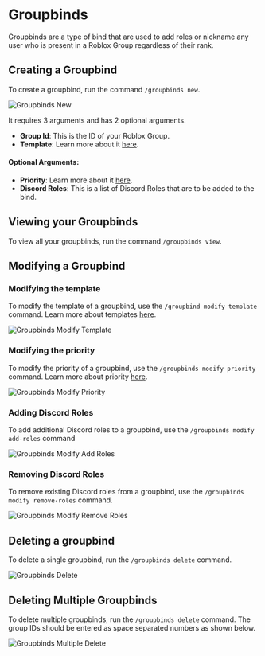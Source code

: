 
# Groupbinds

Groupbinds are a type of bind that are used to add roles or nickname any user who is present in a Roblox Group regardless
of their rank.

## Creating a Groupbind

To create a groupbind, run the command `/groupbinds new`.

<div className="bg-gradient-to-r from-blue-400 to-pink-500 flex py-2 md:py-4 xl:py-8 px-1 md:px-4 xl:px-6 rounded-sm">
  <Image
    src={groupbinds_new}
    alt="Groupbinds New"
    className="rounded-md shadow-xl"
    placeholder="blur"
  />
</div>

It requires 3 arguments and has 2 optional arguments.

- **Group Id**: This is the ID of your Roblox Group.
- **Template**: Learn more about it [here](/docs/template).

#### Optional Arguments:

- **Priority**: Learn more about it [here](/docs/priority).
- **Discord Roles**: This is a list of Discord Roles that are to be added to the bind.

## Viewing your Groupbinds

To view all your groupbinds, run the command `/groupbinds view`.

## Modifying a Groupbind

### Modifying the template

To modify the template of a groupbind, use the `/groupbind modify template` command. Learn more about templates [here](/docs/template).

<div className="bg-gradient-to-r from-blue-400 to-pink-500 flex py-8 px-6 rounded-sm">
  <Image
    src={groupbinds_modify_template}
    alt="Groupbinds Modify Template"
    className="rounded-md shadow-xl"
    placeholder="blur"
  />
</div>

### Modifying the priority

To modify the priority of a groupbind, use the `/groupbinds modify priority` command. Learn more about priority [here](/docs/priority).

<div className="bg-gradient-to-r from-blue-400 to-pink-500 flex py-8 px-6 rounded-sm">
  <Image
    src={groupbinds_modify_priority}
    alt="Groupbinds Modify Priority"
    className="rounded-md shadow-xl"
    placeholder="blur"
  />
</div>

### Adding Discord Roles

To add additional Discord roles to a groupbind, use the `/groupbinds modify add-roles` command

<div className="bg-gradient-to-r from-blue-400 to-pink-500 flex py-8 px-6 rounded-sm">
  <Image
    src={groupbinds_modify_add_roles}
    alt="Groupbinds Modify Add Roles"
    className="rounded-md shadow-xl"
    placeholder="blur"
  />
</div>

### Removing Discord Roles

To remove existing Discord roles from a groupbind, use the `/groupbinds modify remove-roles` command.

<div className="bg-gradient-to-r from-blue-400 to-pink-500 flex py-8 px-6 rounded-sm">
  <Image
    src={groupbinds_modify_remove_roles}
    alt="Groupbinds Modify Remove Roles"
    className="rounded-md shadow-xl"
    placeholder="blur"
  />
</div>

## Deleting a groupbind

To delete a single groupbind, run the `/groupbinds delete` command.

<div className="bg-gradient-to-r from-blue-400 to-pink-500 flex py-8 px-6 rounded-sm">
  <Image
    src={groupbinds_delete}
    alt="Groupbinds Delete"
    className="rounded-md shadow-xl"
    placeholder="blur"
  />
</div>

## Deleting Multiple Groupbinds

To delete multiple groupbinds, run the `/groupbinds delete` command. The group IDs should be entered as space separated numbers
as shown below.

<div className="bg-gradient-to-r from-blue-400 to-pink-500 flex py-8 px-6 rounded-sm">
  <Image
    src={groupbinds_delete_multiple}
    alt="Groupbinds Multiple Delete"
    className="rounded-md shadow-xl"
    placeholder="blur"
  />
</div>
